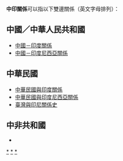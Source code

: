 {{noteTA|G1=國家}}
'''中印關係'''可以指以下雙邊關係（英文字母排列）：

==中國／中華人民共和國==
* [[中國－印度關係|中國－印度關係]]
* [[中國－印度尼西亞關係|中國－印度尼西亞關係]]

==中華民國==
{{主條目消歧義|「'''臺印關係'''」重新導向至此。}}
*[[中華民國與印度關係|中華民國與印度關係]]
*[[中華民國與印度尼西亞關係|中華民國與印度尼西亞關係]]
*[[臺灣與印尼關係史|臺灣與印尼關係史]]

==中非共和國==
* {{Link-en|中非共和國－印度關係|Central African Republic–India relations}}

{{disambig|Cat=四字消歧义}}
[[Category:中華人民共和國雙邊關係消歧義|*]]
[[Category:中華民國雙邊關係消歧義|*]]
[[Category:中非共和國雙邊關係消歧義|*]]